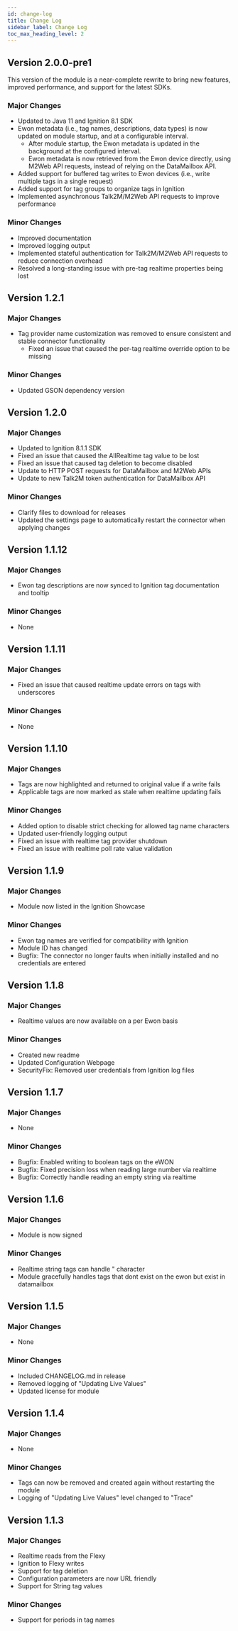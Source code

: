 ```yaml
---
id: change-log
title: Change Log
sidebar_label: Change Log
toc_max_heading_level: 2
---
```


## Version 2.0.0-pre1
This version of the module is a near-complete rewrite to bring new features, improved performance, and support for the
latest SDKs.
### Major Changes
* Updated to Java 11 and Ignition 8.1 SDK
* Ewon metadata (i.e., tag names, descriptions, data types) is now updated on module startup, and at a configurable
  interval.
  * After module startup, the Ewon metadata is updated in the background at the configured interval.
  * Ewon metadata is now retrieved from the Ewon device directly, using M2Web API requests, instead of relying on the
    DataMailbox API.
* Added support for buffered tag writes to Ewon devices (i.e., write multiple tags in a single request)
* Added support for tag groups to organize tags in Ignition
* Implemented asynchronous Talk2M/M2Web API requests to improve performance
### Minor Changes
* Improved documentation
* Improved logging output
* Implemented stateful authentication for Talk2M/M2Web API requests to reduce connection overhead
* Resolved a long-standing issue with pre-tag realtime properties being lost

## Version 1.2.1
### Major Changes
* Tag provider name customization was removed to ensure consistent and stable connector functionality
  * Fixed an issue that caused the per-tag realtime override option to be missing
### Minor Changes
* Updated GSON dependency version

## Version 1.2.0
### Major Changes
* Updated to Ignition 8.1.1 SDK
* Fixed an issue that caused the AllRealtime tag value to be lost
* Fixed an issue that caused tag deletion to become disabled
* Update to HTTP POST requests for DataMailbox and M2Web APIs
* Update to new Talk2M token authentication for DataMailbox API
### Minor Changes
* Clarify files to download for releases
* Updated the settings page to automatically restart the connector when applying changes

## Version 1.1.12
### Major Changes
* Ewon tag descriptions are now synced to Ignition tag documentation and tooltip
### Minor Changes
* None

## Version 1.1.11
### Major Changes
* Fixed an issue that caused realtime update errors on tags with underscores
### Minor Changes
* None

## Version 1.1.10
### Major Changes
* Tags are now highlighted and returned to original value if a write fails
* Applicable tags are now marked as stale when realtime updating fails
### Minor Changes
* Added option to disable strict checking for allowed tag name characters
* Updated user-friendly logging output
* Fixed an issue with realtime tag provider shutdown
* Fixed an issue with realtime poll rate value validation

## Version 1.1.9
### Major Changes
* Module now listed in the Ignition Showcase
### Minor Changes
* Ewon tag names are verified for compatibility with Ignition
* Module ID has changed
* Bugfix: The connector no longer faults when initially installed and no credentials are entered

## Version 1.1.8
### Major Changes
* Realtime values are now available on a per Ewon basis
### Minor Changes
* Created new readme
* Updated Configuration Webpage
* SecurityFix: Removed user credentials from Ignition log files

## Version 1.1.7
### Major Changes
* None
### Minor Changes
* Bugfix: Enabled writing to boolean tags on the eWON
* Bugfix: Fixed precision loss when reading large number via realtime
* Bugfix: Correctly handle reading an empty string via realtime

## Version 1.1.6
### Major Changes
* Module is now signed
### Minor Changes
* Realtime string tags can handle " character
* Module gracefully handles tags that dont exist on the ewon but exist in datamailbox

## Version 1.1.5
### Major Changes
* None
### Minor Changes
* Included CHANGELOG.md in release
* Removed logging of "Updating Live Values"
* Updated license for module

## Version 1.1.4
### Major Changes
* None
### Minor Changes
* Tags can now be removed and created again without restarting the module
* Logging of "Updating Live Values" level changed to "Trace"

## Version 1.1.3
### Major Changes
* Realtime reads from the Flexy
* Ignition to Flexy writes
* Support for tag deletion
* Configuration parameters are now URL friendly
* Support for String tag values
### Minor Changes
* Support for periods in tag names